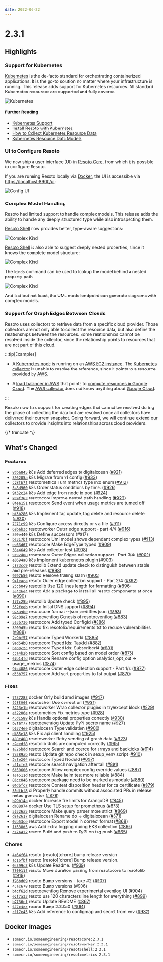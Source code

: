 ```yaml
---
date: 2022-06-22
---
```


# 2.3.1

## Highlights

### Support for Kubernetes

[Kubernetes](https://kubernetes.io) is the de-facto standard for orchestrating containerized applications. It is the go-to solution no matter where your infrastructure is running. This release adds support for Kubernetes resources. All standard Kubernetes resources are supported and fully covered.

![Kubernetes](./img/kubernetes.png)

#### Further Reading

- [Kubernetes Support](/blog/kubernetes-support)
- [Install Resoto with Kubernetes](/docs/getting-started/install-resoto/kubernetes)
- [How to Collect Kubernetes Resource Data](/docs/how-to-guides/data-sources/collect-kubernetes-resource-data)
- [Kubernetes Resource Data Models](/docs/reference/unified-data-model/kubernetes)

### UI to Configure Resoto

We now ship a user interface (UI) in [Resoto Core](/docs/reference/components/core), from which it is possible to configure Resoto.

If you are running Resoto locally via [Docker](/docs/getting-started/install-resoto/docker), the UI is accessible via [https://localhost:8900/ui](https://localhost:8900/ui):

![Config UI](./img/ui_config.png)

### Complex Model Handling

Resoto had limited support to handle complex models. This release adds the ability to handle any deeply structured type while also introspecting them.

[Resoto Shell](/docs/reference/components/shell) now provides better, type-aware suggestions:

![Complex Kind](./img/kind_is_complex.png)

[Resoto Shell](/docs/reference/components/shell) is also able to suggest deeply nested properties, since it knows the complete model structure:

![Complex Kind](./img/kind_nested_property_suggestions.png)

The `kinds` command can be used to lookup the model behind a nested property path:

![Complex Kind](./img/kind_lookup_type.png)

And last but not least, the UML model endpoint can generate diagrams with complex models.

### Support for Graph Edges Between Clouds

Resoto uses collectors to retrieve data from a specific cloud provider. Those collectors are not only able to collect the resource data, but also define the relationships between the resources. Some relationships cannot be resolved inside the collector, since the relationship points to resources that are not part of this cloud.

:::tip[Examples]

- A [Kubernetes node](/docs/reference/unified-data-model/kubernetes#kubernetes_node) is running on an [AWS EC2 instance](/docs/reference/unified-data-model/aws#aws_ec2_instance). The [Kubernetes collector](/docs/how-to-guides/data-sources/collect-kubernetes-resource-data) is unable to resolve the reference, since it points to a resource provided by [AWS](/docs/how-to-guides/data-sources/collect-aws-resource-data).

- A [load balancer in AWS](/docs/reference/unified-data-model/aws#aws_alb) that points to [compute resources in Google Cloud](/docs/reference/unified-data-model/google-cloud#gcp_instance). The [AWS collector](/docs/how-to-guides/data-sources/collect-aws-resource-data) does not know anything about [Google Cloud](/docs/how-to-guides/data-sources/collect-google-cloud-resource-data).

:::

Resoto now has support for creating edges that cannot be resolved during the phase of collecting the data but are resolved once all collectors have delivered their current snapshot. Going forward, we will continue extend our collectors to provide insights into relationships across cloud providers.

{/* truncate */}

## What's Changed

### Features

- [`8dba845`](https://github.com/someengineering/resoto/commit/8dba845) <span class="badge badge--secondary">k8s</span> Add deferred edges to digitalocean ([#921](https://github.com/someengineering/resoto/pull/921))
- [`396205a`](https://github.com/someengineering/resoto/commit/396205a) <span class="badge badge--secondary">k8s</span> Migrate from v1 config ([#933](https://github.com/someengineering/resoto/pull/933))
- [`c28fb7f`](https://github.com/someengineering/resoto/commit/c28fb7f) <span class="badge badge--secondary">resotometrics</span> Turn metrics type into enum ([#912](https://github.com/someengineering/resoto/pull/912))
- [`5a8d960`](https://github.com/someengineering/resoto/commit/5a8d960) <span class="badge badge--secondary">k8s</span> Order status conditions by time. ([#926](https://github.com/someengineering/resoto/pull/926))
- [`9f32c24`](https://github.com/someengineering/resoto/commit/9f32c24) <span class="badge badge--secondary">k8s</span> Add edge from node to pod ([#924](https://github.com/someengineering/resoto/pull/924))
- [`829f363`](https://github.com/someengineering/resoto/commit/829f363) <span class="badge badge--secondary">resotocore</span> Improve nested path handling ([#922](https://github.com/someengineering/resoto/pull/922))
- [`8fea151`](https://github.com/someengineering/resoto/commit/8fea151) <span class="badge badge--secondary">resotocore</span> Send event when usage metrics are turned off ([#918](https://github.com/someengineering/resoto/pull/918))
- [`bf3b286`](https://github.com/someengineering/resoto/commit/bf3b286) <span class="badge badge--secondary">k8s</span> Implement tag update, tag delete and resource delete ([#920](https://github.com/someengineering/resoto/pull/920))
- [`7171c99`](https://github.com/someengineering/resoto/commit/7171c99) <span class="badge badge--secondary">k8s</span> Configure access directly or via file ([#911](https://github.com/someengineering/resoto/pull/911))
- [`68bab3c`](https://github.com/someengineering/resoto/commit/68bab3c) <span class="badge badge--secondary">resotoworker</span> Outer edge support - part 4/4 ([#916](https://github.com/someengineering/resoto/pull/916))
- [`5f0e440`](https://github.com/someengineering/resoto/commit/5f0e440) <span class="badge badge--secondary">k8s</span> Define successors ([#917](https://github.com/someengineering/resoto/pull/917))
- [`ba317bf`](https://github.com/someengineering/resoto/commit/ba317bf) <span class="badge badge--secondary">resotocore</span> Uml model shows dependant complex types ([#913](https://github.com/someengineering/resoto/pull/913))
- [`ea63d67`](https://github.com/someengineering/resoto/commit/ea63d67) <span class="badge badge--secondary">resotocore</span> Make EdgeType typed ([#909](https://github.com/someengineering/resoto/pull/909))
- [`33a4649`](https://github.com/someengineering/resoto/commit/33a4649) <span class="badge badge--secondary">k8s</span> Add collector test ([#908](https://github.com/someengineering/resoto/pull/908))
- [`9097d08`](https://github.com/someengineering/resoto/commit/9097d08) <span class="badge badge--secondary">resotocore</span> Outer Edges collection support - Part 3/4: ([#902](https://github.com/someengineering/resoto/pull/902))
- [`e1694a0`](https://github.com/someengineering/resoto/commit/e1694a0) <span class="badge badge--secondary">k8s</span> Implement kuberenetes plugin ([#903](https://github.com/someengineering/resoto/pull/903))
- [`c873cc9`](https://github.com/someengineering/resoto/commit/c873cc9) <span class="badge badge--secondary">resotolib</span> Extend update check to distinguish between stable and pre-releases ([#898](https://github.com/someengineering/resoto/pull/898))
- [`9f97b56`](https://github.com/someengineering/resoto/commit/9f97b56) <span class="badge badge--secondary">resoto</span> Remove trailing slash ([#905](https://github.com/someengineering/resoto/pull/905))
- [`941eaca`](https://github.com/someengineering/resoto/commit/941eaca) <span class="badge badge--secondary">resoto</span> Outer edge collection support - Part 2/4 ([#892](https://github.com/someengineering/resoto/pull/892))
- [`25cb049`](https://github.com/someengineering/resoto/commit/25cb049) <span class="badge badge--secondary">resotolib</span> Use 120 lines length for formatting ([#896](https://github.com/someengineering/resoto/pull/896))
- [`ad42bd4`](https://github.com/someengineering/resoto/commit/ad42bd4) <span class="badge badge--secondary">resoto</span> Add a package to install all resoto components at once ([#890](https://github.com/someengineering/resoto/pull/890))
- [`fb7c25b`](https://github.com/someengineering/resoto/commit/fb7c25b) <span class="badge badge--secondary">resotolib</span> Update check ([#895](https://github.com/someengineering/resoto/pull/895))
- [`552feeb`](https://github.com/someengineering/resoto/commit/552feeb) <span class="badge badge--secondary">resoto</span> Initial DNS support ([#894](https://github.com/someengineering/resoto/pull/894))
- [`973a9be`](https://github.com/someengineering/resoto/commit/973a9be) <span class="badge badge--secondary">resotocore</span> format --json prettifies json ([#893](https://github.com/someengineering/resoto/pull/893))
- [`99c09e7`](https://github.com/someengineering/resoto/commit/99c09e7) <span class="badge badge--secondary">resotoeventlog</span> Genesis of resotoeventlog ([#883](https://github.com/someengineering/resoto/pull/883))
- [`503b736`](https://github.com/someengineering/resoto/commit/503b736) <span class="badge badge--secondary">resotocore</span> Add typed ConfigId ([#886](https://github.com/someengineering/resoto/pull/886))
- [`3909d5b`](https://github.com/someengineering/resoto/commit/3909d5b) <span class="badge badge--secondary">resoto</span> fix: resotolib/requirements.txt to reduce vulnerabilities ([#888](https://github.com/someengineering/resoto/pull/888))
- [`2d9bf57`](https://github.com/someengineering/resoto/commit/2d9bf57) <span class="badge badge--secondary">resotocore</span> Typed WorkerId ([#885](https://github.com/someengineering/resoto/pull/885))
- [`9ad54b0`](https://github.com/someengineering/resoto/commit/9ad54b0) <span class="badge badge--secondary">resotocore</span> Typed Ids: TaskId ([#882](https://github.com/someengineering/resoto/pull/882))
- [`b009c2c`](https://github.com/someengineering/resoto/commit/b009c2c) <span class="badge badge--secondary">resotocore</span> Typed Ids: SubscriberId ([#881](https://github.com/someengineering/resoto/pull/881))
- [`c5a4b2b`](https://github.com/someengineering/resoto/commit/c5a4b2b) <span class="badge badge--secondary">resotocore</span> Sort config based on model order ([#875](https://github.com/someengineering/resoto/pull/875))
- [`6bb14fd`](https://github.com/someengineering/resoto/commit/6bb14fd) <span class="badge badge--secondary">resotocore</span> Rename config option analytics_opt_out -> usage_metrics ([#874](https://github.com/someengineering/resoto/pull/874))
- [`9bc4086`](https://github.com/someengineering/resoto/commit/9bc4086) <span class="badge badge--secondary">resotocore</span> Outer edge collection support - Part 1/4 ([#877](https://github.com/someengineering/resoto/pull/877))
- [`d53b757`](https://github.com/someengineering/resoto/commit/d53b757) <span class="badge badge--secondary">resotocore</span> Add sort properties to list output ([#870](https://github.com/someengineering/resoto/pull/870))

### Fixes

- [`7537283`](https://github.com/someengineering/resoto/commit/7537283) <span class="badge badge--secondary">docker</span> Only build amd images ([#947](https://github.com/someengineering/resoto/pull/947))
- [`81f5966`](https://github.com/someengineering/resoto/commit/81f5966) <span class="badge badge--secondary">resotoshell</span> Use correct url ([#931](https://github.com/someengineering/resoto/pull/931))
- [`5723e1b`](https://github.com/someengineering/resoto/commit/5723e1b) <span class="badge badge--secondary">resotoworker</span> Wrap collector plugins in try/except block ([#929](https://github.com/someengineering/resoto/pull/929))
- [`e62206e`](https://github.com/someengineering/resoto/commit/e62206e) <span class="badge badge--secondary">resotometrics</span> Fix metrics type ([#928](https://github.com/someengineering/resoto/pull/928))
- [`43d1588`](https://github.com/someengineering/resoto/commit/43d1588) <span class="badge badge--secondary">k8s</span> Handle optional properties correctly ([#930](https://github.com/someengineering/resoto/pull/930))
- [`b2faf77`](https://github.com/someengineering/resoto/commit/b2faf77) <span class="badge badge--secondary">resotoeventlog</span> Update PyPI secret name ([#927](https://github.com/someengineering/resoto/pull/927))
- [`b0374ee`](https://github.com/someengineering/resoto/commit/b0374ee) <span class="badge badge--secondary">digitalocean</span> Type validation ([#900](https://github.com/someengineering/resoto/pull/900))
- [`df85e18`](https://github.com/someengineering/resoto/commit/df85e18) <span class="badge badge--secondary">k8s</span> Fix api client handling ([#925](https://github.com/someengineering/resoto/pull/925))
- [`418c488`](https://github.com/someengineering/resoto/commit/418c488) <span class="badge badge--secondary">resotoworker</span> Retry sending of graph data ([#923](https://github.com/someengineering/resoto/pull/923))
- [`c7eedf8`](https://github.com/someengineering/resoto/commit/c7eedf8) <span class="badge badge--secondary">resotolib</span> Units are computed correctly ([#915](https://github.com/someengineering/resoto/pull/915))
- [`a726bdd`](https://github.com/someengineering/resoto/commit/a726bdd) <span class="badge badge--secondary">resotocore</span> Search and coerce for arrays and backticks ([#914](https://github.com/someengineering/resoto/pull/914))
- [`7e389ab`](https://github.com/someengineering/resoto/commit/7e389ab) <span class="badge badge--secondary">resoto</span> Update git repo check in setup_venv script ([#910](https://github.com/someengineering/resoto/pull/910))
- [`3afe204`](https://github.com/someengineering/resoto/commit/3afe204) <span class="badge badge--secondary">resotocore</span> Typed NodeId ([#897](https://github.com/someengineering/resoto/pull/897))
- [`c31cfe5`](https://github.com/someengineering/resoto/commit/c31cfe5) <span class="badge badge--secondary">resotocore</span> search navigation after tail ([#891](https://github.com/someengineering/resoto/pull/891))
- [`6650606`](https://github.com/someengineering/resoto/commit/6650606) <span class="badge badge--secondary">resotocore</span> Allow complex config override values ([#887](https://github.com/someengineering/resoto/pull/887))
- [`a0a511d`](https://github.com/someengineering/resoto/commit/a0a511d) <span class="badge badge--secondary">resotocore</span> Make helm test more reliable ([#884](https://github.com/someengineering/resoto/pull/884))
- [`80cc046`](https://github.com/someengineering/resoto/commit/80cc046) <span class="badge badge--secondary">resotocore</span> package need to be marked as module ([#880](https://github.com/someengineering/resoto/pull/880))
- [`0fdbfc7`](https://github.com/someengineering/resoto/commit/0fdbfc7) <span class="badge badge--secondary">resotocore</span> Content disposition header for ca certificate ([#879](https://github.com/someengineering/resoto/pull/879))
- [`55dfbf8`](https://github.com/someengineering/resoto/commit/55dfbf8) <span class="badge badge--secondary">ci</span> Properly handle commits without associated PRs in release notes generator ([#878](https://github.com/someengineering/resoto/pull/878))
- [`b79b14a`](https://github.com/someengineering/resoto/commit/b79b14a) <span class="badge badge--secondary">docker</span> Increase file limits for ArangoDB ([#845](https://github.com/someengineering/resoto/pull/845))
- [`dc08974`](https://github.com/someengineering/resoto/commit/dc08974) <span class="badge badge--secondary">docker</span> Use TLS setup for prometheus ([#873](https://github.com/someengineering/resoto/pull/873))
- [`5b326a5`](https://github.com/someengineering/resoto/commit/5b326a5) <span class="badge badge--secondary">resotocore</span> Make query parser more strict ([#869](https://github.com/someengineering/resoto/pull/869))
- [`d9a2617`](https://github.com/someengineering/resoto/commit/d9a2617) <span class="badge badge--secondary">digitalocean</span> Rename do -> digitalocean ([#871](https://github.com/someengineering/resoto/pull/871))
- [`0db53ce`](https://github.com/someengineering/resoto/commit/0db53ce) <span class="badge badge--secondary">resotocore</span> Export model in correct format ([#868](https://github.com/someengineering/resoto/pull/868))
- [`1b538d5`](https://github.com/someengineering/resoto/commit/1b538d5) <span class="badge badge--secondary">aws</span> Add extra logging during EKS collection ([#866](https://github.com/someengineering/resoto/pull/866))
- [`c47a422`](https://github.com/someengineering/resoto/commit/c47a422) <span class="badge badge--secondary">resoto</span> Build and push to PyPI on tag push ([#865](https://github.com/someengineering/resoto/pull/865))

### Chores

- [`4e64f64`](https://github.com/someengineering/resoto/commit/4e64f64) <span class="badge badge--secondary">resoto</span> [resoto][chore] bump release version
- [`a516fbf`](https://github.com/someengineering/resoto/commit/a516fbf) <span class="badge badge--secondary">resoto</span> [resoto][chore] Bump release version.
- [`04399c3`](https://github.com/someengineering/resoto/commit/04399c3) <span class="badge badge--secondary">k8s</span> Update Readme. ([#939](https://github.com/someengineering/resoto/pull/939))
- [`799911f`](https://github.com/someengineering/resoto/commit/799911f) <span class="badge badge--secondary">resoto</span> Move duration parsing from resotocore to resotolib ([#919](https://github.com/someengineering/resoto/pull/919))
- [`f26bd09`](https://github.com/someengineering/resoto/commit/f26bd09) <span class="badge badge--secondary">resoto</span> Bump versions - take #2 ([#907](https://github.com/someengineering/resoto/pull/907))
- [`43ac678`](https://github.com/someengineering/resoto/commit/43ac678) <span class="badge badge--secondary">resoto</span> Bump versions ([#906](https://github.com/someengineering/resoto/pull/906))
- [`bfcf62d`](https://github.com/someengineering/resoto/commit/bfcf62d) <span class="badge badge--secondary">resotoeventlog</span> Remove experimental eventlog UI ([#904](https://github.com/someengineering/resoto/pull/904))
- [`e2f7a33`](https://github.com/someengineering/resoto/commit/e2f7a33) <span class="badge badge--secondary">resoto</span> use 120 characters line length for everything ([#899](https://github.com/someengineering/resoto/pull/899))
- [`b2736cf`](https://github.com/someengineering/resoto/commit/b2736cf) <span class="badge badge--secondary">resoto</span> Update README ([#867](https://github.com/someengineering/resoto/pull/867))
- [`637c4ee`](https://github.com/someengineering/resoto/commit/637c4ee) <span class="badge badge--secondary">resoto</span> Bump 2.3.0a0 ([#864](https://github.com/someengineering/resoto/pull/864))
- [`c017e45`](https://github.com/someengineering/resoto/commit/c017e45) <span class="badge badge--secondary">k8s</span> Add reference to configmap and secret from env ([#932](https://github.com/someengineering/resoto/pull/932))

## Docker Images

- `somecr.io/someengineering/resotocore:2.3.1`
- `somecr.io/someengineering/resotoworker:2.3.1`
- `somecr.io/someengineering/resotoshell:2.3.1`
- `somecr.io/someengineering/resotometrics:2.3.1`
